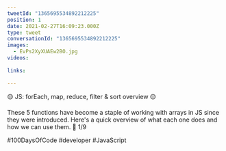 ```yaml
---
tweetId: "1365695534892212225"
position: 1
date: 2021-02-27T16:09:23.000Z
type: tweet
conversationId: "1365695534892212225"
images:
  - EvPs2XyXUAEw2BO.jpg
videos:
  
links:
  
---
```

🟡 JS: forEach, map, reduce, filter &amp; sort overview 🟡 

These 5 functions have become a staple of working with arrays in JS since they were introduced. Here's a quick overview of what each one does and how we can use them. 🧵 1/9

#100DaysOfCode #developer #JavaScript 
